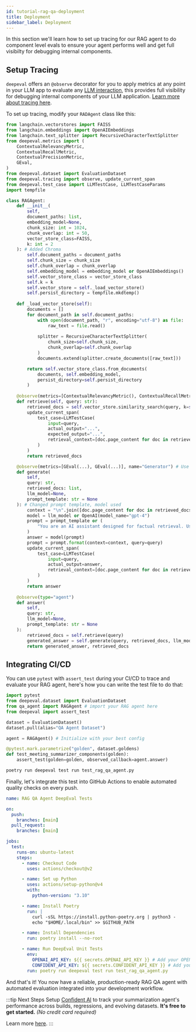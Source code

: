 ```yaml
---
id: tutorial-rag-qa-deployment
title: Deployment
sidebar_label: Deployment
---
```


In this section we'll learn how to set up tracing for our RAG agent to do component level evals to ensure your agent performs well and get full visibilty for debugging internal components.

## Setup Tracing 

`deepeval` offers an `@observe` decorator for you to apply metrics at any point in your LLM app to evaluate any [LLM interaction](https://deepeval.com/docs/evaluation-test-cases#what-is-an-llm-interaction), 
this provides full visibility for debugging internal components of your LLM application. [Learn more about tracing here](https://deepeval.com/docs/evaluation-llm-tracing).

To set up tracing, modify your `RADAgent` class like this:

```python {11,51,54-61,64,79-85,88}
from langchain.vectorstores import FAISS
from langchain.embeddings import OpenAIEmbeddings
from langchain.text_splitter import RecursiveCharacterTextSplitter
from deepeval.metrics import (
    ContextualRelevancyMetric,
    ContextualRecallMetric,
    ContextualPrecisionMetric,
    GEval,
)
from deepeval.dataset import EvaluationDataset
from deepeval.tracing import observe, update_current_span
from deepeval.test_case import LLMTestCase, LLMTestCaseParams
import tempfile

class RAGAgent:
    def __init__(
        self,
        document_paths: list,
        embedding_model=None,
        chunk_size: int = 1024,
        chunk_overlap: int = 50,
        vector_store_class=FAISS,
        k: int = 2
    ): # Added Chroma 
        self.document_paths = document_paths
        self.chunk_size = chunk_size
        self.chunk_overlap = chunk_overlap
        self.embedding_model = embedding_model or OpenAIEmbeddings()
        self.vector_store_class = vector_store_class
        self.k = k
        self.vector_store = self._load_vector_store()
        self.persist_directory = tempfile.mkdtemp()
    
    def _load_vector_store(self):
        documents = []
        for document_path in self.document_paths:
            with open(document_path, "r", encoding="utf-8") as file:
                raw_text = file.read()
            
            splitter = RecursiveCharacterTextSplitter(
                chunk_size=self.chunk_size,
                chunk_overlap=self.chunk_overlap
            )
            documents.extend(splitter.create_documents([raw_text]))

        return self.vector_store_class.from_documents(
            documents, self.embedding_model,
            persist_directory=self.persist_directory
        )
        
    @observe(metrics=[ContextualRelevancyMetric(), ContextualRecallMetric(), ContextualPrecisionMetric()], name="Retriever")
    def retrieve(self, query: str):
        retrieved_docs = self.vector_store.similarity_search(query, k=self.k)
        update_current_span(
            test_case=LLMTestCase(
                input=query,
                actual_output="...",
                expected_output="...",
                retrieval_context=[doc.page_content for doc in retrieved_docs]
            )
        )
        return retrieved_docs

    @observe(metrics=[GEval(...), GEval(...)], name="Generator") # Use same metrics as before
    def generate(
        self,
        query: str, 
        retrieved_docs: list, 
        llm_model=None, 
        prompt_template: str = None
    ): # Changed prompt template, model used
        context = "\n".join([doc.page_content for doc in retrieved_docs])
        model = llm_model or OpenAI(model_name="gpt-4")
        prompt = prompt_template or (
            "You are an AI assistant designed for factual retrieval. Using the context below, extract only the information needed to answer the user's query. Respond in strictly valid JSON using the schema below.\n\nResponse schema:\n{\n  \"answer\": \"string — a precise, factual answer found in the context\",\n  \"citations\": [\n    \"string — exact quotes or summaries from the context that support the answer\"\n  ]\n}\n\nRules:\n- Do not fabricate any information or cite anything not present in the context.\n- Do not include explanations or formatting — only return valid JSON.\n- Use complete sentences in the answer.\n- Limit the answer to the scope of the context.\n- If no answer is found in the context, return:\n{\n  \"answer\": \"No relevant information available.\",\n  \"citations\": []\n}\n\nContext:\n{context}\n\nQuery:\n{query}"
        )
        answer = model(prompt)
        prompt = prompt.format(context=context, query=query)
        update_current_span(
            test_case=LLMTestCase(
                input=query,
                actual_output=answer,
                retrieval_context=[doc.page_content for doc in retrieved_docs]
            )
        )
        return answer
    
    @observe(type="agent")
    def answer(
        self, 
        query: str,
        llm_model=None, 
        prompt_template: str = None
    ):
        retrieved_docs = self.retrieve(query)
        generated_answer = self.generate(query, retrieved_docs, llm_model, prompt_template)
        return generated_answer, retrieved_docs
```

## Integrating CI/CD

You can use `pytest` with `assert_test` during your CI/CD to trace and evaluate your RAG agent, here's how you can write the test file to do that:

```python title="test_rag_qa_agent.py"
import pytest
from deepeval.dataset import EvaluationDataset
from qa_agent import RAGAgent # import your RAG agent here
from deepeval import assert_test

dataset = EvaluationDataset()
dataset.pull(alias="QA Agent Dataset")

agent = RAGAgent() # Initialize with your best config

@pytest.mark.parametrize("golden", dataset.goldens)
def test_meeting_summarizer_components(golden):
    assert_test(golden=golden, observed_callback=agent.answer)
```

```bash
poetry run deepeval test run test_rag_qa_agent.py
```

Finally, let's integrate this test into GitHub Actions to enable automated quality checks on every push.

```yaml
name: RAG QA Agent DeepEval Tests

on:
  push:
    branches: [main]
  pull_request:
    branches: [main]

jobs:
  test:
    runs-on: ubuntu-latest
    steps:
      - name: Checkout Code
        uses: actions/checkout@v2

      - name: Set up Python
        uses: actions/setup-python@v4
        with:
          python-version: "3.10"

      - name: Install Poetry
        run: |
          curl -sSL https://install.python-poetry.org | python3 -
          echo "$HOME/.local/bin" >> $GITHUB_PATH

      - name: Install Dependencies
        run: poetry install --no-root

      - name: Run DeepEval Unit Tests
        env:
          OPENAI_API_KEY: ${{ secrets.OPENAI_API_KEY }} # Add your OPENAI_API_KEY
          CONFIDENT_API_KEY: ${{ secrets.CONFIDENT_API_KEY }} # Add your CONFIDENT_API_KEY
        run: poetry run deepeval test run test_rag_qa_agent.py
```

And that's it! You now have a reliable, production-ready RAG QA agent with automated evaluation integrated into your development workflow.

:::tip Next Steps
Setup [Confident AI](https://deepeval.com/tutorials/tutorial-setup) to track your summarization agent's performance across builds, regressions, and evolving datasets. **It's free to get started.** _(No credit card required)_

Learn more [here](https://www.confident-ai.com).
:::
